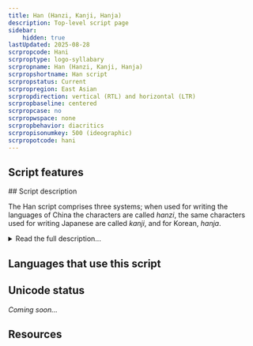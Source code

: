 ```yaml
---
title: Han (Hanzi, Kanji, Hanja)
description: Top-level script page
sidebar:
    hidden: true
lastUpdated: 2025-08-28
scrpropcode: Hani
scrproptype: logo-syllabary
scrpropname: Han (Hanzi, Kanji, Hanja)
scrpropshortname: Han script
scrpropstatus: Current
scrpropregion: East Asian
scrpropdirection: vertical (RTL) and horizontal (LTR)
scrpropbaseline: centered
scrpropcase: no
scrpropwspace: none
scrpropbehavior: diacritics
scrpropisonumkey: 500 (ideographic)
scrpropotcode: hani
---
```



## Script features

<ScriptInfo />
## Script description

The Han script comprises three systems; when used for writing the languages of China the characters are called _hanzi_, the same characters used for writing Japanese are called _kanji_, and for Korean, _hanja_.

<details>
<summary>Read the full description...</summary>It is commonly assumed that the Sinitic languages (Chinese languages) are monosyllabic, and that one written character = one syllable = one word. However, there are many polysyllabic words in both the ancient and modern lexicons, and the average length of a word in Mandarin is two syllables. These words are represented using combinations of characters, each representing one syllable. There are some exceptions to this rule, in the form of unofficial but widely used single characters representing polysyllabic Chinese words, such as _túshūguăn_ 'library' and _wèntí_ 'question'. This is common when the characters are used for writing Japanese, due to different phonological rules governing the language. A single character may frequently represent a polysyllabic word in Japanese and some of the other languages for which Han characters are used.

Chinese writing is believed to be the oldest form of writing in East Asia, having apparently been spontaneously created during the second half of the second millenium BC. There is no evidence of any other writing in use in the area at this time, nor of any outside influence from a literate society. The earliest inscriptions were on bones and shells used in divination during the Shang dynasty (1600-1046 BC), and employed a set of logographic symbols now known as the Oracle Bone Script. Although these symbols have been extinct since the end of the Bronze Age, the modern Han characters are direct descendants from these.

Han writing is still sometimes referred to as logographic, but most linguists and sinographers (scholars of Chinese) agree that the script might be best described as a phonetically imprecise syllabary with strong semantic qualities. The script functions differently from a purely phonetic script such as an alphabet in that a single character can regularly carry semantic weight in and of itself without needing to be combined with other elements. In addition, the same sound can be represented by different symbols. For example, the word _yī_ is the Modern Standard Mandarin pronunciation of the words meaning 'one', 'clothing', 'depend on', and regional pronunciations of 'he/she', but each of these is represented by a different character. It may be that in earlier varieties of the language these words were pronounced differently but over time have collapsed into a single sound.

There have been numerous attempts to classify Han characters by phonetic rather than semantic criteria, notably, Berhnard Karlgren's work in the 1920s-40s and Zhou Youguang's in the 1970s. Most attempts have identified 850-1250 phonetic elements. Although the characters are made up of recurring phonetic components, their shapes and proportions change in combination, so each character is a discrete entity and must be stored as such in the user's memory or in a font. There are estimated to be 60,000 Han characters comprising the full set, but a competent grasp of approximately 2,500 characters is considered by educators to be essential for basic reading and writing skills, and about 5,200 characters are estimated to account for over 99% of the characters used in typical texts. The _Xīnhuá zìdiăn_ (New China Character Dictionary) lists 8,075 characters. The canonical order of signs arranges them according to semantic classifications ranging from specific to general; signs related to mankind, minerals, height etc.

There are two styles of Han characters used for writing Chinese and the languages of China; the traditional forms used throughout the Chinese-speaking world from the 5th century AD until 1949, and the simplified forms which replaced them in the People's Republic of China and Singapore since 1949. Traditional Han is still used in Taiwan, Hong Kong and Macau, and for aesthetic purposes elsewhere in East Asia.
</details>

## Languages that use this script

<WsList script='Hani' wsMax='5' />

## Unicode status

_Coming soon..._

## Resources

<ScriptResources detailSummary='seemore' />

